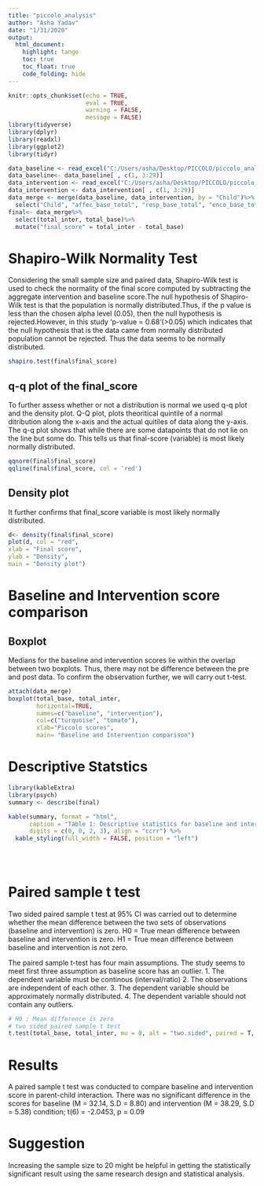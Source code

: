 ```yaml
---
title: "piccolo_analysis"
author: "Asha Yadav"
date: "1/31/2020"
output:
  html_document:
    highlight: tango
    toc: true
    toc_float: true
    code_folding: hide
---
```


```r
knitr::opts_chunk$set(echo = TRUE,
                      eval = TRUE,
                      warning = FALSE,
                      message = FALSE)
library(tidyverse)
library(dplyr)
library(readxl)
library(ggplot2)
library(tidyr)

```
```r
data_baseline <- read_excel("C:/Users/asha/Desktop/PICCOLO/piccolo_analysis/piccolo/data/piccolo_data.xlsx")
data_baseline<- data_baseline[ , c(1, 3:29)]
data_intervention <- read_excel("C:/Users/asha/Desktop/PICCOLO/piccolo_analysis/piccolo/data/piccolo_data.xlsx", 2)
data_intervention <- data_intervention[ , c(1, 3:29)]
data_merge <- merge(data_baseline, data_intervention, by = "Child")%>%
  select("Child", "affec_base_total", "resp_base_total", "enco_base_total", "teach_base_total", "total_base", "affec_inter_total", "resp_inter_total", "enco_inter_total", "total_inter")
final<- data_merge%>%
  select(total_inter, total_base)%>%
  mutate("final_score" = total_inter - total_base)

```
# Shapiro-Wilk Normality Test
Considering the small sample size and paired data, Shapiro-Wilk test is used to check the normality of the final score computed by subtracting the aggregate intervention and baseline score.The null hypothesis of Shapiro-Wilk test is that the population is normally distributed.Thus, if the p value is less than the chosen alpha level (0.05), then the null hypothesis is rejected.However, in this study 'p-value = 0.68'(>0.05) which indicates that the null hypothesis that is the data came from normally distributed population cannot be rejected. Thus the data seems to be normally distributed. 
```r
shapiro.test(final$final_score)

```
## q-q plot of the final_score
To further assess whether or not a distribution is normal we used q-q plot and the density plot. Q-Q plot, plots theoritical quintile of a normal ditribution along the x-axis and the actual quitiles of data along the y-axis. The q-q plot shows that while there are some datapoints that do not lie on the line but some do. This tells us that final-score (variable) is most likely normally distributed.
```r

qqnorm(final$final_score)
qqline(final$final_score, col = 'red')

```
## Density plot
It further confirms that final_score variable is most likely normally distributed.
```r
d<- density(final$final_score)
plot(d, col = "red",
xlab = "Final score",
ylab = "Density",
main = "Density plot")
```
# Baseline and Intervention score comparison
## Boxplot
Medians for the baseline and intervention scores lie within the overlap between two boxplots. Thus, there may not be difference between the pre and post data. To confirm the observation further, we will carry out t-test.

``` r
attach(data_merge)
boxplot(total_base, total_inter,
        horizontal=TRUE,
        names=c("baseline", "intervention"),
        col=c("turquoise", "tomato"),
        xlab="Piccolo scores",
        main= "Baseline and Intervention comparison")
```
# Descriptive Statstics

```r

library(kableExtra)
library(psych)
summary <- describe(final)

kable(summary, format = "html",
      caption = "Table 1: Descriptive statistics for baseline and intervention scores",
      digits = c(0, 0, 2, 3), align = "ccrr") %>%
  kable_styling(full_width = FALSE, position = "left")
  
  
  
```

# Paired sample t test
Two sided paired sample t test at 95% CI was carried out to determine whether the mean difference between the two sets of observations (baseline and intervention) is zero. 
H0 = True mean difference between baseline and intervention is zero.
H1 = True mean difference between baseline and intervention is not zero.

The paired sample t-test has four main assumptions. The study seems to meet first three assumption as baseline score has an outlier. 
1. The dependent variable must be continous (interval/ratio)
2. The observations are independent of each other.
3. The dependent variable should be approximately normally distributed.
4. The dependent variable should not contain any outliers.

```r
# H0 ; Mean difference is zero
# two sided paired sample t test
t.test(total_base, total_inter, mu = 0, alt = "two.sided", paired = T, conf.level = 0.95)
```
# Results
A paired sample t test was conducted to compare baseline and intervention score in parent-child interaction. There was no significant difference in the scores for baseline (M = 32.14, S.D = 8.80) and intervention (M = 38.29, S.D = 5.38) condition; t(6) = -2.0453, p = 0.09

# Suggestion
Increasing the sample size to 20 might be helpful in getting the statistically significant result using the same research design and statistical analysis. 


